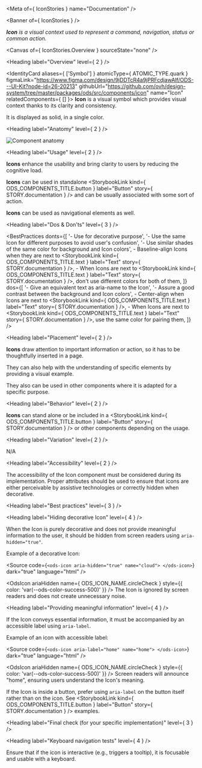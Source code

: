 
<Meta of={ IconStories } name="Documentation" />

<Banner of={ IconStories } />

_**Icon** is a visual context used to represent a command, navigation, status or common action._

<Canvas of={ IconStories.Overview } sourceState="none" />

<Heading label="Overview" level={ 2 } />

<IdentityCard aliases={ ['Symbol'] }
              atomicType={ ATOMIC_TYPE.quark }
              figmaLink="https://www.figma.com/design/9jDDTcR4a9jPRFcdjawAlf/ODS---UI-Kit?node-id=26-20213"
              githubUrl="https://github.com/ovh/design-system/tree/master/packages/ods/src/components/icon"
              name="Icon"
              relatedComponents={ [] }>
  **Icon** is a visual symbol which provides visual context thanks to its clarity and consistency.

  It is displayed as solid, in a single color.
</IdentityCard>

<Heading label="Anatomy" level={ 2 } />

![Component anatomy](components/icon/anatomy.png "Component anatomy")

<Heading label="Usage" level={ 2 } />

**Icons** enhance the usability and bring clarity to users by reducing the cognitive load.

**Icons** can be used in standalone <StorybookLink kind={ ODS_COMPONENTS_TITLE.button } label="Button" story={ STORY.documentation } /> and can be usually associated with some sort of action.

**Icons** can be used as navigational elements as well.

<Heading label="Dos & Don'ts" level={ 3 } />

<BestPractices
  donts={[
    '- Use for decorative purpose',
    '- Use the same Icon for different purposes to avoid user\'s confusion',
    '- Use similar shades of the same color for background and Icon colors',
    <span>- Baseline-align Icons when they are next to <StorybookLink kind={ ODS_COMPONENTS_TITLE.text } label="Text" story={ STORY.documentation } /></span>,
    <span>- When Icons are next to <StorybookLink kind={ ODS_COMPONENTS_TITLE.text } label="Text" story={ STORY.documentation } />, don't use different colors for both of them</span>,
  ]}
  dos={[
    '- Give an equivalent text as aria-name to the Icon',
    '- Assure a good contrast between the background and Icon colors',
    <span>- Center-align when Icons are next to <StorybookLink kind={ ODS_COMPONENTS_TITLE.text } label="Text" story={ STORY.documentation } /></span>,
    <span>- When Icons are next to <StorybookLink kind={ ODS_COMPONENTS_TITLE.text } label="Text" story={ STORY.documentation } />, use the same color for pairing them</span>,
  ]}
/>

<Heading label="Placement" level={ 2 } />

**Icons** draw attention to important information or action, so it has to be thoughtfully inserted in a page.

They can also help with the understanding of specific elements by providing a visual example.

They also can be used in other components where it is adapted for a specific purpose.

<Heading label="Behavior" level={ 2 } />

**Icons** can stand alone or be included in a <StorybookLink kind={ ODS_COMPONENTS_TITLE.button } label="Button" story={ STORY.documentation } /> or other components depending on the usage.

<Heading label="Variation" level={ 2 } />

N/A

<Heading label="Accessibility" level={ 2 } />

The accessibility of the Icon component must be considered during its implementation.
Proper attributes should be used to ensure that icons are either perceivable by assistive technologies or correctly hidden when decorative.

<Heading label="Best practices" level={ 3 } />

<Heading label="Hiding decorative Icon" level={ 4 } />

When the Icon is purely decorative and does not provide meaningful information to the user, it should be hidden from screen readers using `aria-hidden="true"`.

Example of a decorative Icon:

<Source code={`
<ods-icon aria-hidden="true"
          name="cloud">
</ods-icon>
`}
        dark="true"
        language="html" />

<OdsIcon ariaHidden
         name={ ODS_ICON_NAME.circleCheck }
         style={{ color: 'var(--ods-color-success-500)' }} /> The Icon is ignored by screen readers and does not create unnecessary noise.

<Heading label="Providing meaningful information" level={ 4 } />

If the Icon conveys essential information, it must be accompanied by an accessible label using `aria-label`.

Example of an icon with accessible label:

<Source code={`
<ods-icon aria-label="home"
          name="home">
</ods-icon>
`}
        dark="true"
        language="html" />

<OdsIcon ariaHidden
         name={ ODS_ICON_NAME.circleCheck }
         style={{ color: 'var(--ods-color-success-500)' }} /> Screen readers will announce "home", ensuring users understand the Icon's meaning.

If the Icon is inside a button, prefer using `aria-label` on the button itself rather than on the icon.
See <StorybookLink kind={ ODS_COMPONENTS_TITLE.button } label="Button" story={ STORY.documentation } /> examples.

<Heading label="Final check (for your specific implementation)" level={ 3 } />

<Heading label="Keyboard navigation tests" level={ 4 } />

Ensure that if the icon is interactive (e.g., triggers a tooltip), it is focusable and usable with a keyboard.
